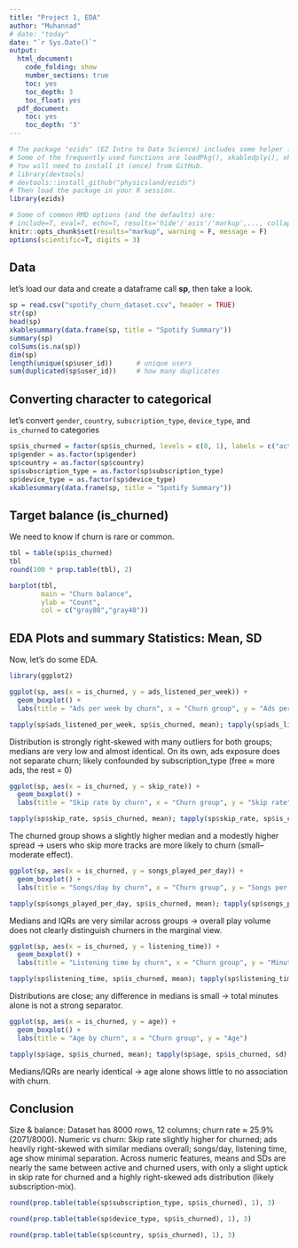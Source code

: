 ```yaml
---
title: "Project 1, EDA"
author: "Muhannad"
# date: "today"
date: "`r Sys.Date()`"
output:
  html_document:
    code_folding: show
    number_sections: true
    toc: yes
    toc_depth: 3
    toc_float: yes
  pdf_document:
    toc: yes
    toc_depth: '3'
---
```



```r
# The package "ezids" (EZ Intro to Data Science) includes some helper functions we developed for the course. 
# Some of the frequently used functions are loadPkg(), xkabledply(), xkablesummary(), uzscale(), etc.
# You will need to install it (once) from GitHub.
# library(devtools)
# devtools::install_github("physicsland/ezids")
# Then load the package in your R session.
library(ezids)
```

```r
# Some of common RMD options (and the defaults) are: 
# include=T, eval=T, echo=T, results='hide'/'asis'/'markup',..., collapse=F, warning=T, message=T, error=T, cache=T, fig.width=6, fig.height=4, fig.dim=c(6,4) #inches, fig.align='left'/'center','right', 
knitr::opts_chunk$set(results="markup", warning = F, message = F)
options(scientific=T, digits = 3) 
```

## Data

let's load our data and create a dataframe call **sp**, then take a look.

```r
sp = read.csv("spotify_churn_dataset.csv", header = TRUE)
str(sp)
head(sp)
xkablesummary(data.frame(sp, title = "Spotify Summary"))
summary(sp)
colSums(is.na(sp))
dim(sp)
length(unique(sp$user_id))      # unique users
sum(duplicated(sp$user_id))     # how many duplicates
```

## Converting character to categorical

let's convert `gender`, `country`, `subscription_type`, `device_type`, and `is_churned` to categories
```r
sp$is_churned = factor(sp$is_churned, levels = c(0, 1), labels = c("active", "churned"))
sp$gender = as.factor(sp$gender)
sp$country = as.factor(sp$country)
sp$subscription_type = as.factor(sp$subscription_type)
sp$device_type = as.factor(sp$device_type)
xkablesummary(data.frame(sp, title = "Spotify Summary"))
```

## Target balance (is_churned)

We need to know if churn is rare or common.

```r
tbl = table(sp$is_churned)
tbl
round(100 * prop.table(tbl), 2)
```
```r
barplot(tbl,
        main = "Churn balance",
        ylab = "Count",
        col = c("gray80","gray40"))
```


## EDA Plots and summary Statistics: Mean, SD

Now, let's do some EDA.

```r
library(ggplot2)

ggplot(sp, aes(x = is_churned, y = ads_listened_per_week)) +
  geom_boxplot() +
  labs(title = "Ads per week by churn", x = "Churn group", y = "Ads per week")

tapply(sp$ads_listened_per_week, sp$is_churned, mean); tapply(sp$ads_listened_per_week, sp$is_churned, sd)
```
Distribution is strongly right-skewed with many outliers for both groups; medians are very low and almost identical. On its own, ads exposure does not separate churn; likely confounded by subscription_type (free ≈ more ads, the rest = 0)


```r
ggplot(sp, aes(x = is_churned, y = skip_rate)) +
  geom_boxplot() +
  labs(title = "Skip rate by churn", x = "Churn group", y = "Skip rate")

tapply(sp$skip_rate, sp$is_churned, mean); tapply(sp$skip_rate, sp$is_churned, sd)
```
The churned group shows a slightly higher median and a modestly higher spread → users who skip more tracks are more likely to churn (small–moderate effect).

```r
ggplot(sp, aes(x = is_churned, y = songs_played_per_day)) +
  geom_boxplot() +
  labs(title = "Songs/day by churn", x = "Churn group", y = "Songs per day")

tapply(sp$songs_played_per_day, sp$is_churned, mean); tapply(sp$songs_played_per_day, sp$is_churned, sd)

```
Medians and IQRs are very similar across groups → overall play volume does not clearly distinguish churners in the marginal view.

```r
ggplot(sp, aes(x = is_churned, y = listening_time)) +
  geom_boxplot() +
  labs(title = "Listening time by churn", x = "Churn group", y = "Minutes")

tapply(sp$listening_time, sp$is_churned, mean); tapply(sp$listening_time, sp$is_churned, sd)
```
Distributions are close; any difference in medians is small → total minutes alone is not a strong separator.

```r
ggplot(sp, aes(x = is_churned, y = age)) +
  geom_boxplot() +
  labs(title = "Age by churn", x = "Churn group", y = "Age")

tapply(sp$age, sp$is_churned, mean); tapply(sp$age, sp$is_churned, sd)

```
Medians/IQRs are nearly identical → age alone shows little to no association with churn.

## Conclusion
Size & balance: Dataset has 8000 rows, 12 columns; churn rate ≈ 25.9% (2071/8000).
Numeric vs churn: Skip rate slightly higher for churned; ads heavily right-skewed with similar medians overall; songs/day, listening time, age show minimal separation.
Across numeric features, means and SDs are nearly the same between active and churned users, with only a slight uptick in skip rate for churned and a highly right-skewed ads distribution (likely subscription-mix).

```r
round(prop.table(table(sp$subscription_type, sp$is_churned), 1), 3)
```
```r
round(prop.table(table(sp$device_type, sp$is_churned), 1), 3)
```
```r
round(prop.table(table(sp$country, sp$is_churned), 1), 3)
```

